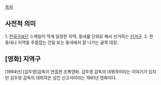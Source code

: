 [[목차]]

== 사전적 의미 ==
1. [[전국구]]보단 스케일이 작게 일정한 지역, 동네를 단위로 해서 선거하는 [[선거구]].
2. 한 동네나 지역을 주름잡는 건달 또는 동네에서 잘 나가는 골목 대장.

== [영화] 지역구 ==
[1994년] [김두영]감독이 연출한 조폭영화. 김두영 감독의 데뷔작이라는 이야기가 있지만 김두영 감독의 데뷔작은 성인 신고식이라는 1991년 영화이다.
